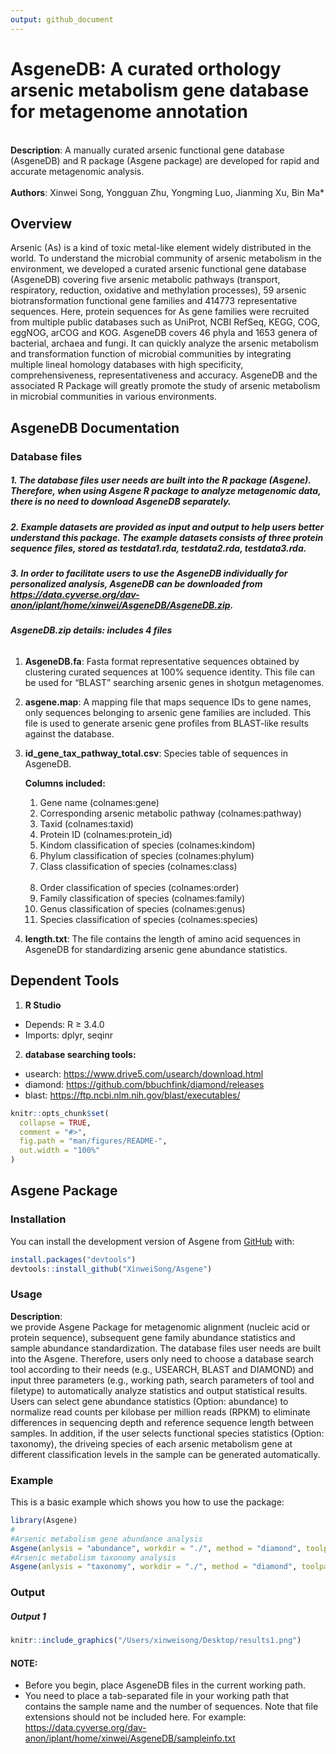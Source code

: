 ```yaml
---
output: github_document
---
```

# AsgeneDB: A curated orthology arsenic metabolism gene database for metagenome annotation
<br> **Description**: A manually curated arsenic functional gene database (AsgeneDB) and R package (Asgene package) are developed for rapid and accurate metagenomic analysis.<br> 
<br> **Authors**: Xinwei Song, Yongguan Zhu, Yongming Luo, Jianming Xu, Bin Ma* <br> 

## Overview
Arsenic (As) is a kind of toxic metal-like element widely distributed in the world. To understand the microbial community of arsenic metabolism in the environment, we developed a curated arsenic functional gene database (AsgeneDB) covering five arsenic metabolic pathways (transport, respiratory, reduction, oxidative and methylation processes), 59 arsenic biotransformation functional gene families and 414773 representative sequences. Here, protein sequences for As gene families were recruited from multiple public databases such as UniProt, NCBI RefSeq, KEGG, COG, eggNOG, arCOG and KOG. AsgeneDB covers 46 phyla and 1653 genera of bacterial, archaea and fungi. It can quickly analyze the arsenic metabolism and transformation function of microbial communities by integrating multiple lineal homology databases with high specificity, comprehensiveness, representativeness and accuracy. AsgeneDB and the associated R Package will greatly promote the study of arsenic metabolism in microbial communities in various environments.

## AsgeneDB Documentation
### Database files
##### 1. The database files user needs are built into the R package (Asgene). Therefore, when using Asgene R package to analyze metagenomic data, there is no need to download AsgeneDB separately.
##### 2. Example datasets are provided as input and output to help users better understand this package. The example datasets consists of three protein sequence files, stored as testdata1.rda, testdata2.rda, testdata3.rda.
##### 3. In order to facilitate users to use the AsgeneDB individually for personalized analysis, AsgeneDB can be downloaded from <https://data.cyverse.org/dav-anon/iplant/home/xinwei/AsgeneDB/AsgeneDB.zip>.
###### **AsgeneDB.zip details: includes 4 files**
1) **AsgeneDB.fa**: Fasta format representative sequences obtained by clustering curated sequences at 100% sequence identity. This file can be used for "BLAST" searching arsenic genes in shotgun metagenomes.

2) **asgene.map**: A mapping file that maps sequence IDs to gene names, only sequences belonging to arsenic gene families are included. This file is used to generate arsenic gene profiles from BLAST-like results against the database.

3) **id_gene_tax_pathway_total.csv**: Species table of sequences in AsgeneDB. <br>

   **Columns included:**<br> 
   1. Gene name (colnames:gene) <br> 
   2. Corresponding arsenic metabolic pathway  (colnames:pathway) <br> 
   3. Taxid (colnames:taxid) <br> 
   4. Protein ID (colnames:protein_id) <br> 
   5. Kindom classification of species (colnames:kindom) <br> 
   6. Phylum classification of species (colnames:phylum) <br> 
   7. Class classification of species (colnames:class) <br>  
   8. Order classification of species (colnames:order) <br> 
   9. Family classification of species (colnames:family) <br> 
   10. Genus classification of species (colnames:genus) <br> 
   11. Species classification of species (colnames:species) <br> 

4) **length.txt**: The file contains the length of amino acid sequences in AsgeneDB for standardizing arsenic gene abundance statistics.

## Dependent Tools
1. **R Studio **
* Depends: R ≥ 3.4.0
* Imports: dplyr, seqinr
2. **database searching tools:**<br> 
* usearch: <https://www.drive5.com/usearch/download.html>
* diamond: <https://github.com/bbuchfink/diamond/releases>
* blast: <https://ftp.ncbi.nlm.nih.gov/blast/executables/>

<!-- README.md is generated from README.Rmd. Please edit that file -->

```r
knitr::opts_chunk$set(
  collapse = TRUE,
  comment = "#>",
  fig.path = "man/figures/README-",
  out.width = "100%"
)
```

## Asgene Package

### Installation 

You can install the development version of Asgene from [GitHub](https://github.com/) with:

``` r
install.packages("devtools")
devtools::install_github("XinweiSong/Asgene")
```
### Usage
**Description**:<br> 
we provide Asgene Package for metagenomic alignment (nucleic acid or protein sequence), subsequent gene family abundance statistics and sample abundance standardization. The database files user needs are built into the Asgene. Therefore, users only need to choose a database search tool according to their needs (e.g., USEARCH, BLAST and DIAMOND) and input three parameters (e.g., working path, search parameters of tool and filetype) to automatically analyze statistics and output statistical results. Users can select gene abundance statistics (Option: abundance) to normalize read counts per kilobase per million reads (RPKM) to eliminate differences in sequencing depth and reference sequence length between samples. In addition, if the user selects functional species statistics (Option: taxonomy), the driveing species of each arsenic metabolism gene at different classification levels in the sample can be generated automatically. 


### Example

This is a basic example which shows you how to use the package:
``` r
library(Asgene)
#
#Arsenic metabolism gene abundance analysis
Asgene(anlysis = "abundance", workdir = "./", method = "diamond", toolpath = "./", search_parameters = "-e 1e-4 -p 28 --query-cover 80 --id 50",seqtype = "nucl", filetype = "fasta", PE = TRUE , output = "./")
#Arsenic metabolism taxonomy analysis
Asgene(anlysis = "taxonomy", workdir = "./", method = "diamond", toolpath = "./", search_parameters = "-e 1e-4 -p 28 --query-cover 80 --id 50",seqtype = "nucl", filetype = "fasta",PE = TRUE, output = "./")
``` 
### Output
##### Output 1
```r
knitr::include_graphics("/Users/xinweisong/Desktop/results1.png")
```

#### **NOTE:**
* Before you begin, place AsgeneDB files in the current working path.
* You need to place a tab-separated file in your working path that contains the sample name and the number of sequences. Note that file extensions should not be included here.  For example: <https://data.cyverse.org/dav-anon/iplant/home/xinwei/AsgeneDB/sampleinfo.txt>
